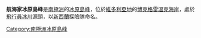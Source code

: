 {{coord|73|15|S|164|13|E|display=title}}

'''航海家冰原島峰'''是[[南極洲|南極洲]]的[[冰原島峰|冰原島峰]]，位於[[維多利亞地|維多利亞地]]的[[博克格雷溫克海岸|博克格雷溫克海岸]]，處於[[飛行員冰川|飛行員冰川]]源頭，以[[新西蘭|新西蘭]]探險隊命名。

{{DEFAULTSORT:Navigator Nunatak}}
[[Category:南極洲冰原島峰|Category:南極洲冰原島峰]]


{{BorchgrevinkCoast-geo-stub}}